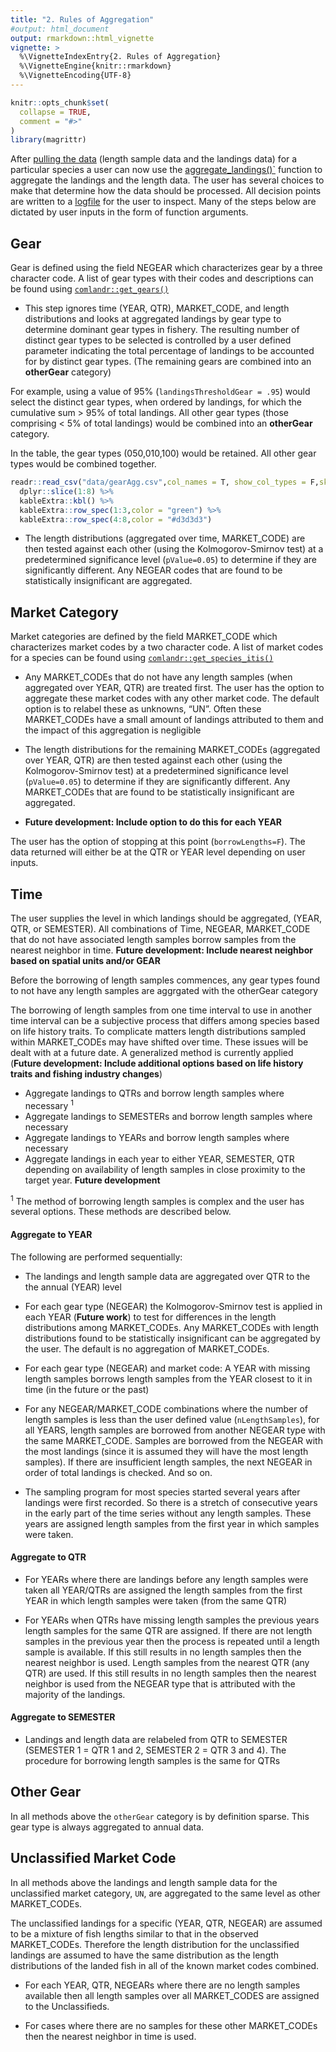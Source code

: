 ```yaml
---
title: "2. Rules of Aggregation"
#output: html_document
output: rmarkdown::html_vignette
vignette: >
  %\VignetteIndexEntry{2. Rules of Aggregation}
  %\VignetteEngine{knitr::rmarkdown}
  %\VignetteEncoding{UTF-8}
---
```


```r
knitr::opts_chunk$set(
  collapse = TRUE,
  comment = "#>"
)
library(magrittr)
```

After [pulling the data](1dataNeeds.html) (length sample data and the landings data) for a particular species a user can now use the [aggregate_landings()`](../reference/aggregate_landings.html) function to aggregate the landings and the length data. The user has several choices to make that determine how the data should be processed. All decision points are written to a [logfile](4sampleFigures.html) for the user to inspect. Many of the steps below are dictated by user inputs in the form of function arguments.

## Gear

Gear is defined using the field NEGEAR which characterizes gear by a three character code. A list of gear types with their codes and descriptions can be found using [`comlandr::get_gears()`](https://noaa-edab.github.io/comlandr/reference/get_gears.html)


* This step ignores time (YEAR, QTR), MARKET_CODE, and length distributions and looks at aggregated landings by gear type to determine dominant gear types in fishery. The resulting number of distinct gear types to be selected is controlled by a user defined parameter indicating the total percentage of landings to be accounted for by distinct gear types. (The remaining gears are combined into an **otherGear** category)

For example, using a value of 95% (`landingsThresholdGear = .95`) would select the distinct gear types, when ordered by landings, for which the cumulative sum > 95% of total landings. All other gear types (those comprising < 5% of total landings) would be combined into an **otherGear** category. 

In the table, the gear types (050,010,100) would be retained. All other gear types would be combined together.

```r
readr::read_csv("data/gearAgg.csv",col_names = T, show_col_types = F,skip=3) %>%
  dplyr::slice(1:8) %>% 
  kableExtra::kbl() %>%
  kableExtra::row_spec(1:3,color = "green") %>% 
  kableExtra::row_spec(4:8,color = "#d3d3d3") 
```

* The length distributions (aggregated over time, MARKET_CODE) are then tested against each other (using the Kolmogorov-Smirnov test) at a predetermined significance level (`pValue=0.05`) to determine if they are significantly different. Any NEGEAR codes that are found to be statistically insignificant are aggregated.

## Market Category

Market categories are defined by the field MARKET_CODE which characterizes market codes by a two character code. A list of market codes for a species can be found using [`comlandr::get_species_itis()`](https://noaa-edab.github.io/comlandr/reference/get_species_itis.html)

* Any MARKET_CODEs that do not have any length samples (when aggregated over YEAR, QTR) are treated first. The user has the option to aggregate these market codes with any other market code. The default option is to relabel these as unknowns, "UN". Often these MARKET_CODEs have a small amount of landings attributed to them and the impact of this aggregation is negligible

* The length distributions for the remaining MARKET_CODEs (aggregated over YEAR, QTR) are then tested against each other (using the Kolmogorov-Smirnov test) at a predetermined significance level (`pValue=0.05`) to determine if they are significantly different. Any MARKET_CODEs that are found to be statistically insignificant are aggregated.

* **Future development: Include option to do this for each YEAR**

The user has the option of stopping at this point (`borrowLengths=F`). The data returned will either be at the QTR or YEAR level depending on user inputs.

## Time

The user supplies the level in which landings should be aggregated, (YEAR, QTR, or SEMESTER). All combinations of Time, NEGEAR, MARKET_CODE that do not have associated length samples borrow samples from the nearest neighbor in time. **Future development: Include nearest neighbor based on spatial units and/or GEAR**

Before the borrowing of length samples commences, any gear types found to not have any length samples are aggrgated with the otherGear category

The borrowing of length samples from one time interval to use in another time interval can be a subjective process that differs among species based on life history traits. To complicate matters length distributions sampled within MARKET_CODEs may have shifted over time. These issues will be dealt with at a future date. A generalized method is currently applied (**Future development: Include additional options based on life history traits and fishing industry changes**)

* Aggregate landings to QTRs and borrow length samples where necessary <sup>1</sup>
* Aggregate landings to SEMESTERs and borrow length samples where necessary
* Aggregate landings to YEARs and borrow length samples where necessary
* Aggregate landings in each year to either YEAR, SEMESTER, QTR depending on availability of length samples in close proximity to the target year. **Future development**

<sup>1</sup> The method of borrowing length samples is complex and the user has several options. These methods are described below.

#### Aggregate to YEAR

The following are performed sequentially:

* The landings and length sample data are aggregated over QTR to the the annual (YEAR) level

* For each gear type (NEGEAR) the Kolmogorov-Smirnov test is applied in each YEAR (**Future work**) to test for differences in the length distributions among MARKET_CODEs. Any MARKET_CODEs with length distributions found to be statistically insignificant can be aggregated by the user. The default is no aggregation of MARKET_CODEs. 

* For each gear type (NEGEAR) and market code: A YEAR with missing length samples borrows length samples from the YEAR closest to it in time (in the future or the past)

* For any NEGEAR/MARKET_CODE combinations where the number of length samples is less than the user defined value (`nLengthSamples`), for all YEARS, length samples are borrowed from another NEGEAR type with the same MARKET_CODE. Samples are borrowed from the NEGEAR with the most landings (since it is assumed they will have the most length samples). If there are insufficient length samples, the next NEGEAR in order of total landings is checked. And so on.

* The sampling program for most species started several years after landings were first recorded. So there is a stretch of consecutive years in the early part of the time series without any length samples. These years are assigned length samples from the first year in which samples were taken.

#### Aggregate to QTR

* For YEARs where there are landings before any length samples were taken all YEAR/QTRs are assigned the length samples from the first YEAR in which length samples were taken (from the same QTR)

* For YEARs when QTRs have missing length samples the previous years length samples for the same QTR are assigned. If there are not length samples in the previous year then the process is repeated until a length sample is available. If this still results in no length samples then the nearest neighbor is used. Length samples from the nearest QTR (any QTR) are used. If this still results in no length samples then the nearest neighbor is used from the NEGEAR type that is attributed with the majority of the landings.

#### Aggregate to SEMESTER

* Landings and length data are relabeled from QTR to SEMESTER (SEMESTER 1 = QTR 1 and 2, SEMESTER 2 = QTR 3 and 4).
The procedure for borrowing length samples is the same for QTRs


<!-- #### MIX -->
<!-- * A tolerance for the allowed proportion of missing length samples by QTR (for each NEGEAR and MARKET_CODE) is used to determine if length samples should be assigned to ALL QTRs (as described by the methods above) or whether landings should be aggregated to annual data. -->

## Other Gear

In all methods above the `otherGear` category is by definition sparse. This gear type is always aggregated to annual data.

## Unclassified Market Code

In all methods above the landings and length sample data for the unclassified market category, `UN`, are aggregated to the same level as other MARKET_CODEs.


The unclassified landings for a specific (YEAR, QTR, NEGEAR) are assumed to be a mixture of fish lengths similar to that in the observed MARKET_CODEs. Therefore the length distribution for the unclassified landings are assumed to have the same distribution as the length distributions of the landed fish in all of the known market codes combined.

* For each YEAR, QTR, NEGEARs where there are no length samples available then all length samples over all MARKET_CODES are assigned to the Unclassifieds.

* For cases where there are no samples for these other MARKET_CODEs then the nearest neighbor in time is used.



